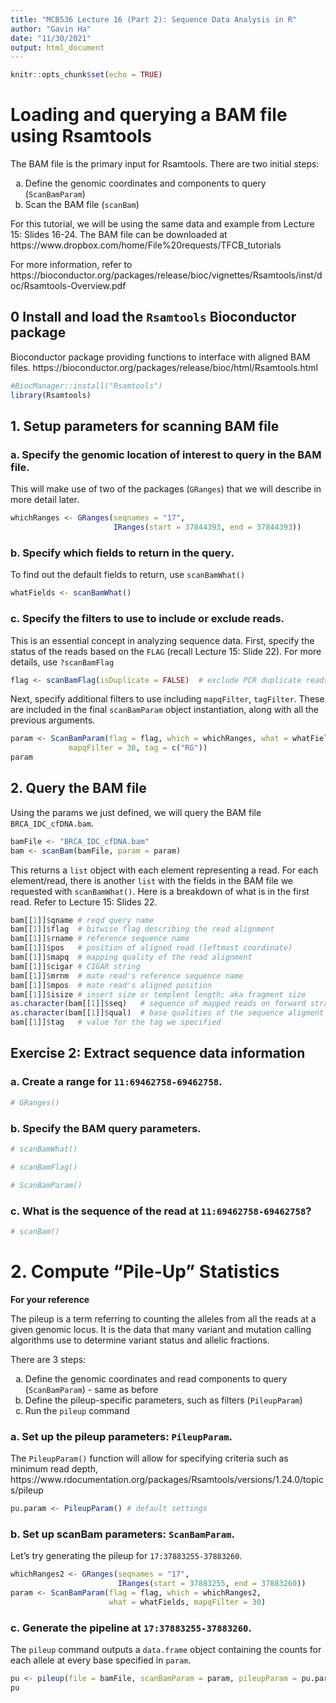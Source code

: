 ```yaml
---
title: "MCB536 Lecture 16 (Part 2): Sequence Data Analysis in R"
author: "Gavin Ha"
date: "11/30/2021"
output: html_document
---
```


```r
knitr::opts_chunk$set(echo = TRUE)
```

# Loading and querying a BAM file using Rsamtools
The BAM file is the primary input for Rsamtools. There are two initial steps:

  a. Define the genomic coordinates and components to query (`ScanBamParam`)
  b. Scan the BAM file (`scanBam`)

For this tutorial, we will be using the same data and example from Lecture 15: Slides 16-24.
The BAM file can be downloaded at https://www.dropbox.com/home/File%20requests/TFCB_tutorials

For more information, refer to https://bioconductor.org/packages/release/bioc/vignettes/Rsamtools/inst/doc/Rsamtools-Overview.pdf

## 0 Install and load the `Rsamtools` Bioconductor package
Bioconductor package providing functions to interface with aligned BAM files.
https://bioconductor.org/packages/release/bioc/html/Rsamtools.html

```r
#BiocManager::install("Rsamtools")
library(Rsamtools)
```

## 1. Setup parameters for scanning BAM file
### a. Specify the genomic location of interest to query in the BAM file. 
This will make use of two of the packages (`GRanges`) that we will describe in more detail later.
```r
whichRanges <- GRanges(seqnames = "17",
                       IRanges(start = 37844393, end = 37844393))
```

### b. Specify which fields to return in the query. 
To find out the default fields to return, use `scanBamWhat()`
```r
whatFields <- scanBamWhat()
```

### c. Specify the filters to use to include or exclude reads. 
This is an essential concept in analyzing sequence data. First, specify the status of the reads based on the `FLAG` (recall Lecture 15: Slide 22).
For more details, use `?scanBamFlag`
```r
flag <- scanBamFlag(isDuplicate = FALSE)  # exclude PCR duplicate reads
```

Next, specify additional filters to use including `mapqFilter`, `tagFilter`. These are included in the final `scanBamParam` object instantiation, along with all the previous arguments.

```r
param <- ScanBamParam(flag = flag, which = whichRanges, what = whatFields,  
             mapqFilter = 30, tag = c("RG"))
param
```

## 2. Query the BAM file
Using the params we just defined, we will query the BAM file `BRCA_IDC_cfDNA.bam`.
```r
bamFile <- "BRCA_IDC_cfDNA.bam"
bam <- scanBam(bamFile, param = param)
```

This returns a `list` object with each element representing a read. For each element/read, there is another `list` with the fields in the BAM file we requested with `scanBamWhat()`. Here is a breakdown of what is in the first read.
Refer to Lecture 15: Slides 22.
```r
bam[[1]]$qname # reqd query name
bam[[1]]$flag  # bitwise flag describing the read alignment
bam[[1]]$rname # reference sequence name
bam[[1]]$pos   # position of aligned read (leftmost coordinate)
bam[[1]]$mapq  # mapping quality of the read alignment
bam[[1]]$cigar # CIGAR string
bam[[1]]$mrnm  # mate read's reference sequence name
bam[[1]]$mpos  # mate read's aligned position
bam[[1]]$isize # insert size or templent length; aka fragment size
as.character(bam[[1]]$seq)   # sequence of mapped reads on forward strand
as.character(bam[[1]]$qual)  # base qualities of the sequence aligment
bam[[1]]$tag   # value for the tag we specified
```

## Exercise 2: Extract sequence data information
### a. Create a range for `11:69462758-69462758`.
```r
# GRanges()
```

### b. Specify the BAM query parameters.
```r
# scanBamWhat()

# scanBamFlag()

# ScanBamParam()

```

### c. What is the sequence of the read at `11:69462758-69462758`?
```r
# scanBam()
```


# 2. Compute "Pile-Up" Statistics
**For your reference**

The pileup is a term referring to counting the alleles from all the reads at a given genomic locus. It is the data that many variant and mutation calling algorithms use to determine variant status and allelic fractions.

There are 3 steps:

  a. Define the genomic coordinates and read components to query (`ScanBamParam`) - same as before
  b. Define the pileup-specific parameters, such as filters (`PileupParam`)
  c. Run the `pileup` command

### a. Set up the pileup parameters: `PileupParam`.
The `PileupParam()` function will allow for specifying criteria such as minimum read depth, 
https://www.rdocumentation.org/packages/Rsamtools/versions/1.24.0/topics/pileup
```r
pu.param <- PileupParam() # default settings
```

### b. Set up scanBam parameters: `ScanBamParam`.
Let's try generating the pileup for `17:37883255-37883260`.
```r
whichRanges2 <- GRanges(seqnames = "17",
                        IRanges(start = 37883255, end = 37883260))
param <- ScanBamParam(flag = flag, which = whichRanges2, 
                      what = whatFields, mapqFilter = 30)
```

### c. Generate the pipeline at `17:37883255-37883260`.
The `pileup` command outputs a `data.frame` object containing the counts for each allele at every base specified in `param`.
```r
pu <- pileup(file = bamFile, scanBamParam = param, pileupParam = pu.param)
pu
```

